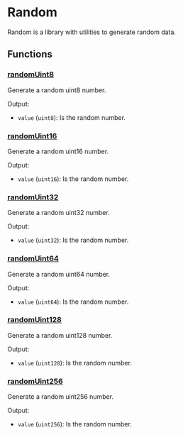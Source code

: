# Random

Random is a library with utilities to generate random data.

## Functions

### [randomUint8](https://github.com/flashbots/suave-std/tree/main/src/Random.sol#L10)

Generate a random uint8 number.

Output:

- `value` (`uint8`): Is the random number.

### [randomUint16](https://github.com/flashbots/suave-std/tree/main/src/Random.sol#L19)

Generate a random uint16 number.

Output:

- `value` (`uint16`): Is the random number.

### [randomUint32](https://github.com/flashbots/suave-std/tree/main/src/Random.sol#L28)

Generate a random uint32 number.

Output:

- `value` (`uint32`): Is the random number.

### [randomUint64](https://github.com/flashbots/suave-std/tree/main/src/Random.sol#L37)

Generate a random uint64 number.

Output:

- `value` (`uint64`): Is the random number.

### [randomUint128](https://github.com/flashbots/suave-std/tree/main/src/Random.sol#L46)

Generate a random uint128 number.

Output:

- `value` (`uint128`): Is the random number.

### [randomUint256](https://github.com/flashbots/suave-std/tree/main/src/Random.sol#L55)

Generate a random uint256 number.

Output:

- `value` (`uint256`): Is the random number.
